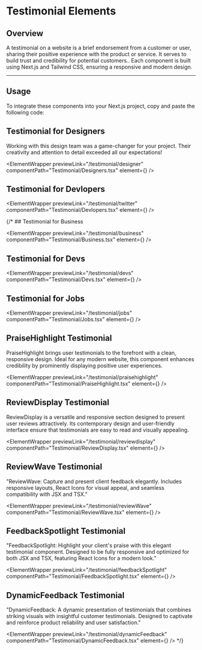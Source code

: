 
# Testimonial Elements

## Overview

A testimonial on a website is a brief endorsement from a customer or user, sharing their positive experience with the product or service. It serves to build trust and credibility for potential customers.. Each component is built using Next.js and Tailwind CSS, ensuring a responsive and modern design.

---

## Usage

To integrate these components into your Next.js project, copy and paste the following code:

## Testimonial for Designers

Working with this design team was a game-changer for your project. Their creativity and attention to detail exceeded all our expectations!

<ElementWrapper
  previewLink="/testimonial/designer"
  componentPath="Testimonial/Designers.tsx"
  element={<Designers />}
/>

## Testimonial for Devlopers

<ElementWrapper
  previewLink="/testimonial/twitter"
  componentPath="Testimonial/Devlopers.tsx"
  element={<Devlopers />}
/>

{/* ## Testimonial for Business

<ElementWrapper
  previewLink="/testimonial/business"
  componentPath="Testimonial/Business.tsx"
  element={<Business />}
/>

## Testimonial for Devs

<ElementWrapper
  previewLink="/testimonial/devs"
  componentPath="Testimonial/Devs.tsx"
  element={<Devs />}
/>

## Testimonial for Jobs

<ElementWrapper
  previewLink="/testimonial/jobs"
  componentPath="Testimonial/Jobs.tsx"
  element={<Jobs />}
/>

## PraiseHighlight Testimonial

PraiseHighlight brings user testimonials to the forefront with a clean, responsive design. Ideal for any modern website, this component enhances credibility by prominently displaying positive user experiences.

<ElementWrapper
  previewLink="/testimonial/praisehighlight"
  componentPath="Testimonial/PraiseHighlight.tsx"
  element={<PraiseHighlight />}
/>

## ReviewDisplay Testimonial

ReviewDisplay is a versatile and responsive section designed to present user reviews attractively. Its contemporary design and user-friendly interface ensure that testimonials are easy to read and visually appealing.

<ElementWrapper
  previewLink="/testimonial/reviewdisplay"
  componentPath="Testimonial/ReviewDisplay.tsx"
  element={<ReviewDisplay />}
/>

## ReviewWave Testimonial

"ReviewWave: Capture and present client feedback elegantly. Includes responsive layouts, React Icons for visual appeal, and seamless compatibility with JSX and TSX."

<ElementWrapper
  previewLink="/testimonial/reviewWave"
  componentPath="Testimonial/ReviewWave.tsx"
  element={<ReviewWave />}
/>

## FeedbackSpotlight Testimonial

"FeedbackSpotlight: Highlight your client's praise with this elegant testimonial component. Designed to be fully responsive and optimized for both JSX and TSX, featuring React Icons for a modern look."

<ElementWrapper
  previewLink="/testimonial/feedbackSpotlight"
  componentPath="Testimonial/FeedbackSpotlight.tsx"
  element={<FeedbackSpotlight />}
/>

## DynamicFeedback Testimonial

"DynamicFeedback: A dynamic presentation of testimonials that combines striking visuals with insightful customer testimonials. Designed to captivate and reinforce product reliability and user satisfaction."


<ElementWrapper
  previewLink="/testimonial/dynamicFeedback"
  componentPath="Testimonial/DynamicFeedback.tsx"
  element={<DynamicFeedback />}
/>
 */}
